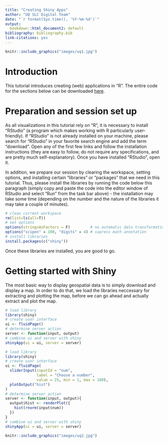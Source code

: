 ```yaml
---
title: "Creating Shiny Apps"
author: "UQ SLC Digital Team"
date: "`r format(Sys.time(), '%Y-%m-%d')`"
output:
  bookdown::html_document2: default
bibliography: bibliography.bib
link-citations: yes
---
```

```r
knitr::include_graphics("images/uq1.jpg")
```

# Introduction

This tutorial introduces creating (web) applications in "R". The entire code for the sections below can be downloaded [here](https://slcladal.github.io/rscripts/appsrscript.r).

# Preparation and session set up

As all visualizations in this tutorial rely on "R", it is necessary to install "RStudio" (a program which makes working with R particularly user-friendly). If "RStudio" is not already installed on your machine, please search for "RStudio" in your favorite search engine and add the term "download". Open any of the first few links and follow the installation instructions (they are easy to follow, do not require any specifications, and are pretty much self-explanatory). Once you have installed "RStudio", open it.

In addition, we prepare our session by clearing the workspace, setting options, and installing certain "libraries" or "packages" that we need in this tutorial. Thus, please install the libraries by running the code below this paragraph (simply copy and paste the code into the editor window of RStudio and select "Run" from the task bar above) - the installation may take some time (depending on the number and the nature of the libraries it may take a couple of minutes).

```r
# clean current workspace
rm(list=ls(all=T))
# set options
options(stringsAsFactors = F)         # no automatic data transformation
options("scipen" = 100, "digits" = 4) # supress math annotation
# install libraries
install.packages(c("shiny"))
```

Once these libraries are installed, you are good to go.    

# Getting started with Shiny

The most basic way to display geospatial data is to simply download and display a map. In order to do that, we load the libraries neccessary for extracting and plotting the map, before we can go ahead and actually extract and plot the map. 

```r
# load library
library(shiny)
# create user interface
ui <- fluidPage()
# determine server action
server <- function(input, output)
# combine ui and server with shiny
shinyApp(ui = ui, server = server)
```

```r
# load library
library(shiny)
# create user interface
ui <- fluidPage(
  sliderInput(inputId = "num",
              label = "Choose a number",
              value = 25, min = 1, max = 100),
  plotOutput("hist")
)
# determine server action
server <- function(input, output){
  output$hist <- renderPlot({
    hist(rnorm(input$num))
  })
}
# combine ui and server with shiny
shinyApp(ui = ui, server = server)
```


```r
knitr::include_graphics("images/uq2.jpg")
```
